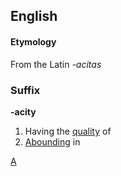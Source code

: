 ==English==
====Etymology====
From the Latin ''-acitas''

===Suffix===
'''-acity'''
# Having the [[quality]] of
# [[Abounding]] in

[[Category:English suffixes|A]]